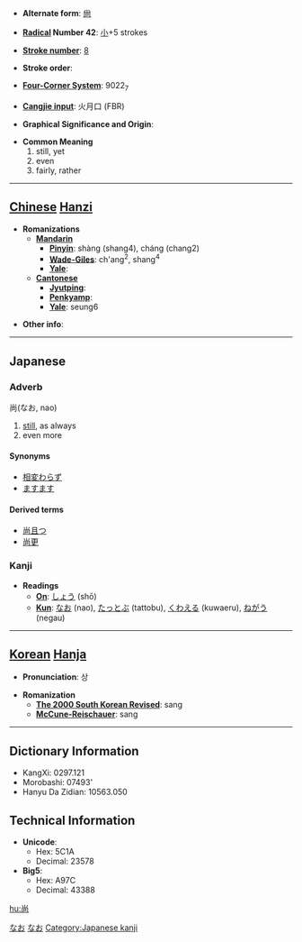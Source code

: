 * '''Alternate form''': [[尙]]

* '''[[Wiktionary:Chinese radical index| Radical]] Number 42''': [[Wiktionary:Chinese radical index 小|小]]+5 strokes

* '''[[Wiktionary:Chinese total strokes index|Stroke number]]''': [[Wiktionary:Chinese total strokes index 8|8]]

* '''Stroke order''': 

* '''[[Wiktionary:Chinese four corner index|Four-Corner System]]''': 9022<sub>7</sub>

* '''[[Wiktionary:Chinese Cangjie index|Cangjie input]]''': 火月口 (FBR)

* '''Graphical Significance and Origin''': 

* '''Common Meaning'''
*#still, yet
*# even
*# fairly, rather


----

== [[Chinese]] [[Hanzi]] ==

* '''Romanizations'''
** '''[[Mandarin]]'''
*** '''[[Pinyin]]''': shàng (shang4), cháng (chang2)
*** '''[[Wade-Giles]]''': ch'ang<sup>2</sup>, shang<sup>4</sup>
*** '''[[Yale]]''': 
** '''[[Cantonese]]'''
*** '''[[Jyutping]]''':
*** '''[[Penkyamp]]''': 
*** '''[[Yale]]''': seung6

* '''Other info''': 

----

== Japanese ==

=== Adverb ===
尚(なお, nao)

# [[still]], as always
# even more

====Synonyms====
*[[相変わらず]]
*[[ますます]]

====Derived terms====
*[[尚且つ]]
*[[尚更]]


=== Kanji ===

* '''Readings'''
** '''[[On]]''': [[しょう]] (shō)
** '''[[Kun]]''': [[なお]] (nao), [[たっとぶ]] (tattobu), [[くわえる]] (kuwaeru), [[ねがう]] (negau)

[[Category:Japanese language|なお]]
[[Category:Japanese adverbs|なお]]
[[Category:Japanese kanji]]
----

== [[Korean]] [[Hanja]] ==

* '''Pronunciation''': 상

* '''Romanization'''
** '''[[The 2000 South Korean Revised Romanization|The 2000 South Korean Revised]]''': sang
** '''[[McCune-Reischauer]]''': sang

----

== Dictionary Information ==

* KangXi: 0297.121
* Morobashi: 07493'
* Hanyu Da Zidian: 10563.050

== Technical Information ==

* '''Unicode''':
** Hex: 5C1A
** Decimal: 23578
* '''Big5''':
** Hex: A97C
** Decimal: 43388

[[hu:尚]]